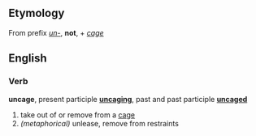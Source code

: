 ==Etymology==
From prefix ''[[un-]]'', '''not''', + ''[[cage]]''

==English==
===Verb===
'''uncage''', present participle '''[[uncaging]]''', past and past participle '''[[uncaged]]'''

# take out of or remove from a [[cage]]
# ''(metaphorical)'' unlease, remove from restraints
